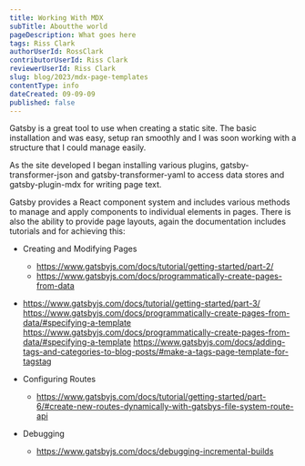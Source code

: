 ```yaml
---
title: Working With MDX
subTitle: Aboutthe world
pageDescription: What goes here
tags: Riss Clark
authorUserId: RossClark
contributorUserId: Riss Clark
reviewerUserId: Riss Clark
slug: blog/2023/mdx-page-templates
contentType: info
dateCreated: 09-09-09
published: false
---
```


Gatsby is a great tool to use when creating a static site. The basic installation and was easy, setup ran smoothly and I was soon working with a structure that I could manage easily.

As the site developed I began installing various plugins, gatsby-transformer-json and gatsby-transformer-yaml to access data stores and gatsby-plugin-mdx for writing page text.

Gatsby provides a React component system and includes various methods to manage and apply components to individual elements in pages. There is also the ability to provide page layouts, again the documentation includes tutorials and for achieving this:

- Creating and Modifying Pages
  - https://www.gatsbyjs.com/docs/tutorial/getting-started/part-2/
  - https://www.gatsbyjs.com/docs/programmatically-create-pages-from-data
- https://www.gatsbyjs.com/docs/tutorial/getting-started/part-3/
  https://www.gatsbyjs.com/docs/programmatically-create-pages-from-data/#specifying-a-template
  https://www.gatsbyjs.com/docs/programmatically-create-pages-from-data/#specifying-a-template
  https://www.gatsbyjs.com/docs/adding-tags-and-categories-to-blog-posts/#make-a-tags-page-template-for-tagstag

- Configuring Routes

  - https://www.gatsbyjs.com/docs/tutorial/getting-started/part-6/#create-new-routes-dynamically-with-gatsbys-file-system-route-api

- Debugging
  - https://www.gatsbyjs.com/docs/debugging-incremental-builds
